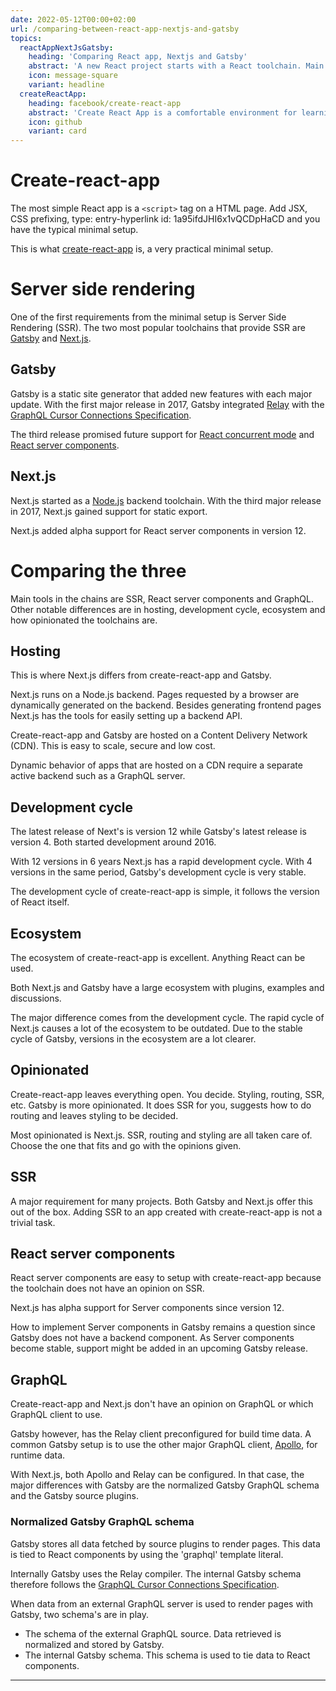 ```yaml
---
date: 2022-05-12T00:00+02:00
url: /comparing-between-react-app-nextjs-and-gatsby
topics:
  reactAppNextJsGatsby:
    heading: 'Comparing React app, Nextjs and Gatsby'
    abstract: 'A new React project starts with a React toolchain. Main tools in the chains are SSR, React server components and GraphQL.'
    icon: message-square
    variant: headline
  createReactApp:
    heading: facebook/create-react-app
    abstract: 'Create React App is a comfortable environment for learning React, and is the best way to start building a new single-page application in React.'
    icon: github
    variant: card
---
```

# Create-react-app

The most simple React app is a `<script>` tag on a HTML page. Add JSX, CSS prefixing, type: entry-hyperlink id: 1a95ifdJHI6x1vQCDpHaCD and you have the typical minimal setup.

This is what [create-react-app](https://github.com/facebook/create-react-app) is, a very practical minimal setup.

# Server side rendering

One of the first requirements from the minimal setup is Server Side Rendering (SSR). The two most popular toolchains that provide SSR are [Gatsby](https://www.gatsbyjs.com) and [Next.js](https://nextjs.org).

## Gatsby

Gatsby is a static site generator that added new features with each major update. With the first major release in 2017, Gatsby integrated [Relay](https://relay.dev) with the [GraphQL Cursor Connections Specification](https://relay.dev/graphql/connections.htm).

The third release promised future support for [React concurrent mode](https://reactjs.org/blog/2022/03/29/react-v18.html#what-is-concurrent-react) and [React server components](https://reactjs.org/blog/2022/03/29/react-v18.html#server-components-is-still-in-development).

## Next.js

Next.js started as a [Node.js](https://nodejs.org/en/) backend toolchain. With the third major release in 2017, Next.js gained support for static export.

Next.js added alpha support for React server components in version 12.

# Comparing the three

Main tools in the chains are SSR, React server components and GraphQL. Other notable differences are in hosting, development cycle, ecosystem and how opinionated the toolchains are.

## Hosting

This is where Next.js differs from create-react-app and Gatsby.

Next.js runs on a Node.js backend. Pages requested by a browser are dynamically generated on the backend. Besides generating frontend pages Next.js has the tools for easily setting up a backend API.

Create-react-app and Gatsby are hosted on a Content Delivery Network (CDN). This is easy to scale, secure and low cost.

Dynamic behavior of apps that are hosted on a CDN require a separate active backend such as a GraphQL server.

## Development cycle

The latest release of Next's is version 12 while Gatsby's latest release is version 4\. Both started development around 2016.

With 12 versions in 6 years Next.js has a rapid development cycle. With 4 versions in the same period, Gatsby's development cycle is very stable.

The development cycle of create-react-app is simple, it follows the version of React itself.

## Ecosystem

The ecosystem of create-react-app is excellent. Anything React can be used.

Both Next.js and Gatsby have a large ecosystem with plugins, examples and discussions.

The major difference comes from the development cycle. The rapid cycle of Next.js causes a lot of the ecosystem to be outdated. Due to the stable cycle of Gatsby, versions in the ecosystem are a lot clearer.

## Opinionated

Create-react-app leaves everything open. You decide. Styling, routing, SSR, etc. Gatsby is more opinionated. It does SSR for you, suggests how to do routing and leaves styling to be decided.

Most opinionated is Next.js. SSR, routing and styling are all taken care of. Choose the one that fits and go with the opinions given.

## SSR

A major requirement for many projects. Both Gatsby and Next.js offer this out of the box. Adding SSR to an app created with create-react-app is not a trivial task.

## React server components

React server components are easy to setup with create-react-app because the toolchain does not have an opinion on SSR.

Next.js has alpha support for Server components since version 12.

How to implement Server components in Gatsby remains a question since Gatsby does not have a backend component. As Server components become stable, support might be added in an upcoming Gatsby release.

## GraphQL

Create-react-app and Next.js don't have an opinion on GraphQL or which GraphQL client to use.

Gatsby however, has the Relay client preconfigured for build time data. A common Gatsby setup is to use the other major GraphQL client, [Apollo](https://www.apollographql.com), for runtime data.

With Next.js, both Apollo and Relay can be configured. In that case, the major differences with Gatsby are the normalized Gatsby GraphQL schema and the Gatsby source plugins.

### Normalized Gatsby GraphQL schema

Gatsby stores all data fetched by source plugins to render pages. This data is tied to React components by using the 'graphql' template literal.

Internally Gatsby uses the Relay compiler. The internal Gatsby schema therefore follows the [GraphQL Cursor Connections Specification](https://relay.dev/graphql/connections.htm).

When data from an external GraphQL server is used to render pages with Gatsby, two schema's are in play.

* The schema of the external GraphQL source. Data retrieved is normalized and stored by Gatsby.
* The internal Gatsby schema. This schema is used to tie data to React components.

---
